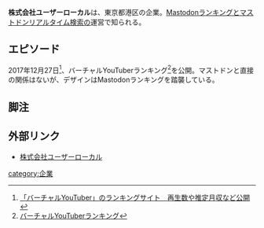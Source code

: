 '''株式会社ユーザーローカル'''は、東京都港区の企業。[[Mastodonランキング]]と[[マストドンリアルタイム検索]]の運営で知られる。

==エピソード==
2017年12月27日<ref>[http://www.itmedia.co.jp/news/articles/1712/27/news089.html 「バーチャルYouTuber」のランキングサイト　再生数や推定月収など公開]</ref>、バーチャルYouTuberランキング<ref>[https://virtual-youtuber.userlocal.jp/ バーチャルYouTuberランキング]</ref>を公開。マストドンと直接の関係はないが、デザインはMastodonランキングを踏襲している。

==脚注==
<references/>

==外部リンク==
* [http://www.userlocal.jp/ 株式会社ユーザーローカル]

[[category:企業]]
{{DEFAULTSORT:ゆうさあろおかる}}